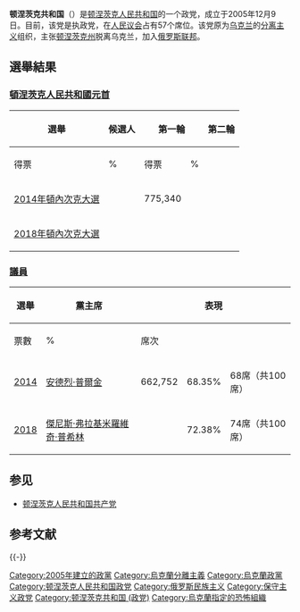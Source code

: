 {{expand|time=2014-12-27T17:28:43+00:00}}
{{not|顿涅茨克人民共和国}}
{{Infobox political party
|country=顿涅茨克人民共和国
|name=顿涅茨克共和国
|原文名 = Донецкая республика
|logo=Coat of Arms of the Donetsk People's Republic.svg
| flag = Flag of the Donetsk Republic (Organisation).svg
|leader=[[亚历山大·扎哈尔琴科|亚历山大·扎哈尔琴科]]<br>[[安德烈·普尔金|安德烈·普尔金]]<br>[[杰尼斯·普希林|杰尼斯·普希林]]
|founder=[[亚历山大·扎哈尔琴科|亚历山大·扎哈尔琴科]]<br>[[安德烈·普尔金|安德烈·普尔金]]
|foundation={{start date|2005|12|9}}
|ideology= [[俄罗斯民族主义|俄罗斯民族主义]]<br>[[社会保守主义|社会保守主义]]<br>[[民族保守主义|民族保守主义]]<br>[[反法西斯主義|反法西斯主義]]<br>[[亲俄|亲俄政策]]<br>[[反美|反美政策]]<br>[[硬歐洲懷疑主義|硬歐洲懷疑主義]]<br>[[联邦主义|联邦主义]]<ref>{{cite web |url=http://dnr.today/news/spisok-deputatov-narodnogo-soveta-sozyva-2014-goda/ |title=存档副本 |accessdate=2014-11-14 |deadurl=yes|archiveurl=https://web.archive.org/web/20141115020405/http://dnr.today/news/spisok-deputatov-narodnogo-soveta-sozyva-2014-goda/ |archivedate=2014-11-15 }}</ref><br>[[分离主义|分离主义]]<br>[[社會主義|社會主義]]（自稱）
|position=[[大帳篷|大帳篷]]
| membership = 140000<ref>{{Cite web |url=http://www.worldaffairsjournal.org/blog/alexander-j-motyl/kremlin-tightens-grip-devastated-donbas |title=存档副本 |accessdate=2016-11-11 |archive-date=2018-09-09 |archive-url=https://web.archive.org/web/20180909023049/http://www.worldaffairsjournal.org/blog/alexander-j-motyl/kremlin-tightens-grip-devastated-donbas |dead-url=no }}</ref>
|international=
|colours=[[蓝色|蓝色]]和[[红色|红色]]
|colorcode=blue
|headquarters=[[顿涅茨克|顿涅茨克]]
|seats1_title=[[人民议会_(顿涅茨克人民共和国)|人民议会]]
|seats1={{Composition bar|74|100|#0048AA}}<ref name="dnr.today">{{cite web|url=http://dnr.today/news/spisok-deputatov-narodnogo-soveta-sozyva-2014-goda/|url-status=dead|archive-url=https://archive.today/20141118150729/http://dnr.today/news/spisok-deputatov-narodnogo-soveta-sozyva-2014-goda/|date=14 November 2014|archive-date=18 November 2014|script-title=ru:Список депутатов Народного Совета ДНР созыва 2014 года|trans-title=List of deputies of the People's Council of the People's Democratic Republic of 2014|language=ru|access-date=28 January 2015}}</ref>
|website=
}}
'''顿涅茨克共和国'''（{{lang-ru|Донецкая республика}}）是[[顿涅茨克人民共和国|顿涅茨克人民共和国]]的一个政党，成立于2005年12月9日。目前，该党是执政党，在[[人民议会_(顿涅茨克人民共和国)|人民议会]]占有57个席位。该党原为[[乌克兰|乌克兰]]的[[分离主义|分离主义]]组织，主张[[顿涅茨克州|顿涅茨克州]]脱离乌克兰，加入[[俄罗斯联邦|俄罗斯联邦]]。
== 選舉結果 ==
=== [[頓涅茨克人民共和國元首|頓涅茨克人民共和國元首]] ===
{| class=wikitable style=text-align:center
|-
! rowspan="2" |選舉
! rowspan="2" |候選人 
! colspan="2" scope="col" |第一輪
! colspan="2" |第二輪
! rowspan="2" |結果
|-
! 得票
! %
! 得票
! %
|-
![[2014年頓內次克大選|2014年頓內次克大選]]
|{{yes2|'''[[亞歷山大·弗拉基米羅維奇·扎哈爾琴科|亞歷山大·弗拉基米羅維奇·扎哈爾琴科]]'''}}  
|775,340
|{{Percentage bar|78.93|hex=005087}}
|bgcolor=lightgrey colspan=2|
|'''當選''' 
|-
![[2018年頓內次克大選|2018年頓內次克大選]]
|{{yes2|'''[[傑尼斯·弗拉基米羅維奇·普希林|傑尼斯·弗拉基米羅維奇·普希林]]'''}}
|
|{{Percentage bar|60.86|hex=005087}}
|bgcolor=lightgrey colspan=2|
|'''當選''' 
|}

=== [[人民議會_(頓涅茨克人民共和國)|議員]] ===
{| class=wikitable style=text-align:center
|-
! rowspan="2" |選舉
! rowspan="2" |黨主席
! colspan="3" scope="col" |表現
! rowspan="2" |排名
! rowspan="2" |結果
|-
! 票數
! %
! 席次
|-
![[2014_Donbas_general_elections#Donetsk_People's_Republic|2014]]
|[[安德烈·普爾金|安德烈·普爾金]]
|662,752
|68.35%

|68席（共100席）
|'''1st'''
|多數黨
|-
![[2018_Donbas_general_elections|2018]]
|[[傑尼斯·弗拉基米羅維奇·普希林|傑尼斯·弗拉基米羅維奇·普希林]]
|
|72.38%

|74席（共100席）

| '''1st'''
|多數黨
|}

==参见==
*[[顿涅茨克人民共和国共产党|顿涅茨克人民共和国共产党]]
== 参考文献 ==
{{Reflist}}

{{-}}
{{顿涅茨克人民共和国政党}}

[[Category:2005年建立的政黨|Category:2005年建立的政黨]]
[[Category:烏克蘭分離主義|Category:烏克蘭分離主義]]
[[Category:烏克蘭政黨|Category:烏克蘭政黨]]
[[Category:顿涅茨克人民共和国政党|Category:顿涅茨克人民共和国政党]]
[[Category:俄罗斯民族主义|Category:俄罗斯民族主义]]
[[Category:保守主义政党|Category:保守主义政党]]
[[Category:顿涅茨克共和国_(政党)|Category:顿涅茨克共和国 (政党)]]
[[Category:烏克蘭指定的恐怖組織|Category:烏克蘭指定的恐怖組織]]